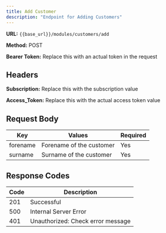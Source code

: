 ```yaml
---
title: Add Customer
description: "Endpoint for Adding Customers"
---
```


**URL:** `{{base_url}}/modules/customers/add`

**Method:** POST

**Bearer Token:** Replace this with an actual token in the request

## Headers
**Subscription:** Replace this with the subscription value

**Access_Token:** Replace this with the actual access token value

## Request Body

| Key       | Values                          | Required |
| --------- | ------------------------------- | -------- |
| forename  | Forename of the customer        | Yes      |
| surname   | Surname of the customer         | Yes      |

## Response Codes

| Code | Description                        |
| ---- | ---------------------------------- |
| 201  | Successful                         |
| 500  | Internal Server Error              |
| 401  | Unauthorized: Check error message  |

